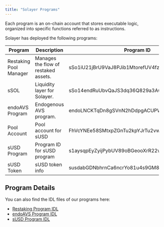 ```yaml
---
title: "Solayer Programs"
---
```


Each program is an on-chain account that stores executable logic, organized into specific functions referred to as instructions.

Solayer has deployed the following programs:

<table>
    <thead>
        <tr>
            <th >Program</th>
            <th >Description</th>
            <th>Program ID</th>
        </tr>
    </thead>
    <tbody>
        <tr>
            <td>Restaking Pool Manager</td>
            <td>Manages the flow of restaked assets.</td>
            <td>sSo1iU21jBrU9VaJ8PJib1MtorefUV4fzC9GURa2KNn</td>
        </tr>
        <tr>
            <td>sSOL </td>
            <td>Liquidity layer for Solayer. </td>
            <td>sSo14endRuUbvQaJS3dq36Q829a3A6BEfoeeRGJywEh</td>
        </tr>
        <tr>
            <td>endoAVS Program</td>
            <td>Endogenous AVS program. </td>
            <td>endoLNCKTqDn8gSVnN2hDdpgACUPWHZTwoYnnMybpAT</td>
        </tr>
        <tr>
            <td>Pool Account </td>
            <td>Pool account for sUSD </td>
            <td>FhVcYNEe58SMtxpZGnTu2kpYJrTu2vwCZDGpPLqbd2yG</td>
        </tr>
        <tr>
            <td>sUSD Program </td>
            <td>Program ID for sUSD program </td>
            <td>s1aysqpEyZyijPybUV89oBGeooXrR22wMNLjnG2SWJA</td>
        </tr>
        <tr>
            <td>sUSD Token </td>
            <td>sUSD token info</td>
            <td>susdabGDNbhrnCa6ncrYo81u4s9GM8ecK2UwMyZiq4X</td>
        </tr>
    </tbody>
</table>

## Program Details
You can also find the IDL files of our programs here:
 - [Restaking Program IDL](https://github.com/solayer-labs/solayer-cli/blob/main/restaking/utils/restaking_program.json)
 - [endoAVS Program IDL](https://github.com/solayer-labs/solayer-cli/blob/main/endoavs/utils/endoavs_program.json)
 - [sUSD Program IDL](https://explorer.solana.com/address/s1aysqpEyZyijPybUV89oBGeooXrR22wMNLjnG2SWJA/anchor-program)
